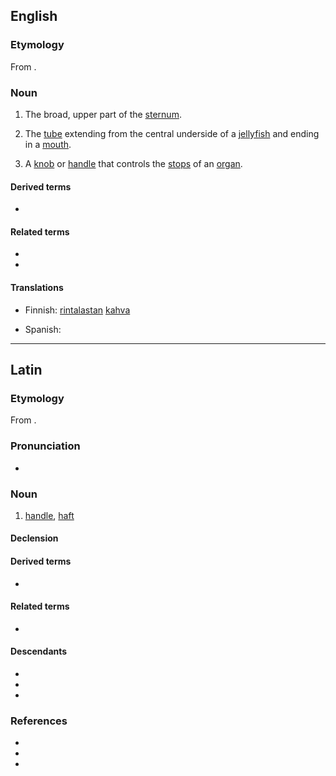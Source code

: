 ==English==
{{wikipedia}}

===Etymology===
From {{etyl|la|en}} {{m|la|manūbrium||handle}}.

===Noun===
{{en-noun|manubria|manubriums}}

# {{lb|en|skeleton}} The broad, upper part of the [[sternum]].
# {{lb|en|zoology}} The [[tube]] extending from the central underside of a [[jellyfish]] and ending in a [[mouth]].
# A [[knob]] or [[handle]] that controls the [[stop]]s of an [[organ]].

====Derived terms====
* {{l|en|manubrial}}

====Related terms====
* {{l|en|manubriate}}
* {{l|en|manubriated}}

====Translations====
{{trans-top|broad, upper part of the sternum}}
* Finnish: [[rintalasta|rintalastan]] [[kahva]]
{{trans-mid}}
* Spanish: {{t+|es|manubrio|m}}
{{trans-bottom}}

{{trans-top|tube extending from the central underside of a jellyfish}}
{{trans-mid}}
{{trans-bottom}}

----

==Latin==

===Etymology===
From {{m|la|manus||hand}}.

===Pronunciation===
* {{la-IPA|manūbrium}}

===Noun===
{{la-noun|manūbrium|manūbriī|n|second}}

# [[handle]], [[haft]]

====Declension====
{{la-decl-2nd-N-ium|manūbr}}

====Derived terms====
* {{l|la|eximere alicui ex manu manubrium}}

====Related terms====
* {{l|la|manus}}

====Descendants====
* {{desc|en|manubrium}}
* {{desc|it|manubrio}}
* {{desc|es|manubrio}}

===References===
* {{R:L&S}}
* {{R:Elementary Lewis}}
* {{R:Gaffiot}}